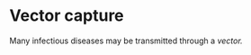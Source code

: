 # Vector capture

<!--# BB: Consider changing chapter title to Vector and Wildlife reservoir capture since including bats, mice etc -->

Many infectious diseases may be transmitted through a *vector.*
